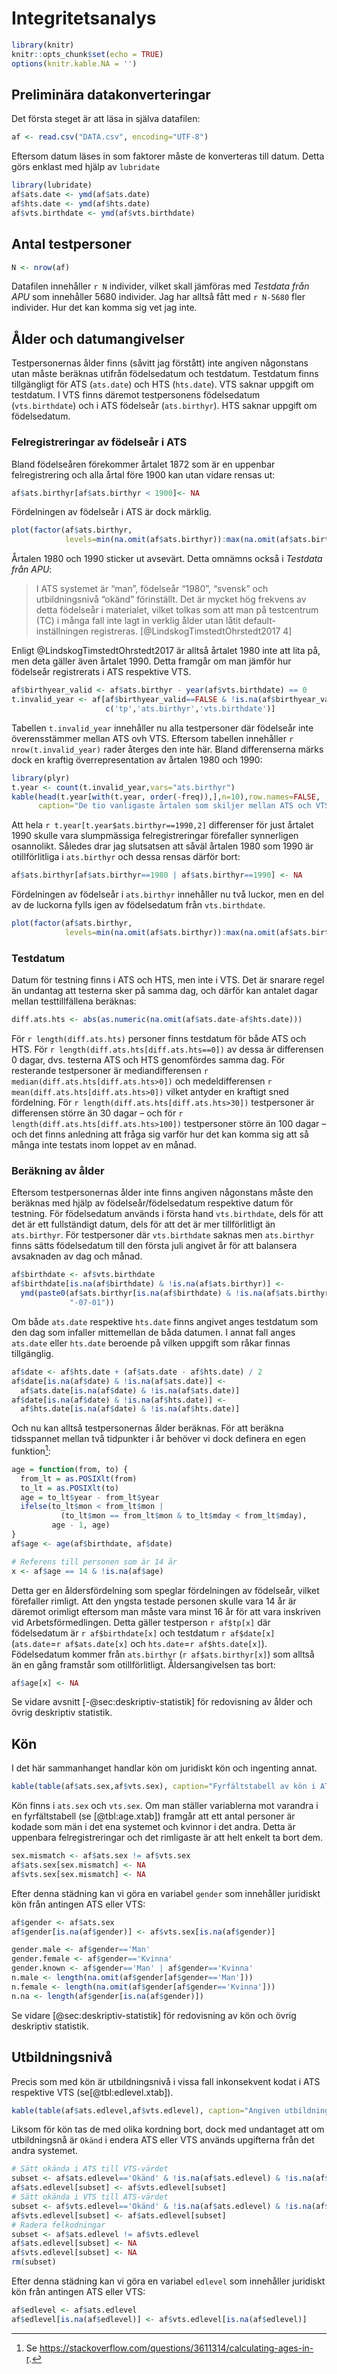 # Integritetsanalys

```r
library(knitr)
knitr::opts_chunk$set(echo = TRUE)
options(knitr.kable.NA = '')
```

## Preliminära datakonverteringar

Det första steget är att läsa in själva datafilen:

```r
af <- read.csv("DATA.csv", encoding="UTF-8")
```

Eftersom datum läses in som faktorer måste de konverteras till datum. Detta görs enklast med hjälp av `lubridate`

```r
library(lubridate)
af$ats.date <- ymd(af$ats.date)
af$hts.date <- ymd(af$hts.date)
af$vts.birthdate <- ymd(af$vts.birthdate)
```

## Antal testpersoner

```r
N <- nrow(af)
```

Datafilen innehåller `r N` individer, vilket skall jämföras med *Testdata från APU* som innehåller 5680 individer. Jag har alltså fått med `r N-5680` fler individer. Hur det kan komma sig vet jag inte.

## Ålder och datumangivelser

Testpersonernas ålder finns (såvitt jag förstått) inte angiven någonstans utan måste beräknas utifrån födelsedatum och testdatum. Testdatum finns tillgängligt för ATS (`ats.date`) och HTS (`hts.date`). VTS saknar uppgift om testdatum. I VTS finns däremot testpersonens födelsedatum (`vts.birthdate`) och i ATS födelseår (`ats.birthyr`). HTS saknar uppgift om födelsedatum.

### Felregistreringar av födelseår i ATS

Bland födelseåren förekommer årtalet 1872 som är en uppenbar felregistrering och alla årtal före 1900 kan utan vidare rensas ut:

```r
af$ats.birthyr[af$ats.birthyr < 1900]<- NA
```

Fördelningen av födelseår i ATS är dock märklig.

```r
plot(factor(af$ats.birthyr,
            levels=min(na.omit(af$ats.birthyr)):max(na.omit(af$ats.birthyr))))
```

Årtalen 1980 och 1990 sticker ut avsevärt. Detta omnämns också i *Testdata från APU*:

> I ATS systemet är "man", födelseår "1980", "svensk" och utbildningsnivå "okänd" förinställt. Det är mycket hög frekvens av detta födelseår i materialet, vilket tolkas som att man på testcentrum (TC) i många fall inte lagt in verklig ålder utan låtit default-inställningen registreras. [@LindskogTimstedtOhrstedt2017 4]

Enligt @LindskogTimstedtOhrstedt2017 är alltså årtalet 1980 inte att lita på, men deta gäller även årtalet 1990. Detta framgår om man jämför hur födelseår registrerats i ATS respektive VTS. 
```r
af$birthyear_valid <- af$ats.birthyr - year(af$vts.birthdate) == 0
t.invalid_year <- af[af$birthyear_valid==FALSE & !is.na(af$birthyear_valid),
                     c('tp','ats.birthyr','vts.birthdate')]
```

Tabellen `t.invalid_year` innehåller nu alla testpersoner där födelseår inte överensstämmer mellan ATS ovh VTS. Eftersom tabellen innehåller `r nrow(t.invalid_year)` rader återges den inte här. Bland differenserna märks dock en kraftig överrepresentation av årtalen 1980 och 1990:

```r
library(plyr)
t.year <- count(t.invalid_year,vars="ats.birthyr")
kable(head(t.year[with(t.year, order(-freq)),],n=10),row.names=FALSE,
      caption="De tio vanligaste årtalen som skiljer mellan ATS och VTS.")
```

Att hela `r t.year[t.year$ats.birthyr==1990,2]` differenser för just årtalet 1990 skulle vara slumpmässiga felregistreringar förefaller synnerligen osannolikt. Således drar jag slutsatsen att såväl årtalen 1980 som 1990 är otillförlitliga i `ats.birthyr` och dessa rensas därför bort:

```r
af$ats.birthyr[af$ats.birthyr==1980 | af$ats.birthyr==1990] <- NA
```

Fördelningen av födelseår i `ats.birthyr` innehåller nu två luckor, men en del av de luckorna fylls igen av födelsedatum från `vts.birthdate`.

```r
plot(factor(af$ats.birthyr,
            levels=min(na.omit(af$ats.birthyr)):max(na.omit(af$ats.birthyr))))
```

### Testdatum

Datum för testning finns i ATS och HTS, men inte i VTS. Det är snarare regel än undantag att testerna sker på samma dag, och därför kan antalet dagar mellan testtillfällena beräknas:

```r
diff.ats.hts <- abs(as.numeric(na.omit(af$ats.date-af$hts.date)))
```

För `r length(diff.ats.hts)` personer finns testdatum för både ATS och HTS. För `r length(diff.ats.hts[diff.ats.hts==0])` av dessa är differensen 0 dagar, dvs. testerna ATS och HTS genomfördes samma dag. För resterande testpersoner är mediandifferensen `r median(diff.ats.hts[diff.ats.hts>0])` och medeldifferensen `r mean(diff.ats.hts[diff.ats.hts>0])` vilket antyder en kraftigt sned fördelning. För `r length(diff.ats.hts[diff.ats.hts>30])` testpersoner är differensen större än 30 dagar -- och för `r length(diff.ats.hts[diff.ats.hts>100])` testpersoner större än 100 dagar -- och det finns anledning att fråga sig varför hur det kan komma sig att så många inte testats inom loppet av en månad.

### Beräkning av ålder

Eftersom testpersonernas ålder inte finns angiven någonstans måste den beräknas med hjälp av födelseår/födelsedatum respektive datum för testning. För födelsedatum används i första hand `vts.birthdate`, dels för att det är ett fullständigt datum, dels för att det är mer tillförlitligt än `ats.birthyr`. För testpersoner där `vts.birthdate` saknas men `ats.birthyr` finns sätts födelsedatum till den första juli angivet år för att balansera avsaknaden av dag och månad.

```r
af$birthdate <- af$vts.birthdate
af$birthdate[is.na(af$birthdate) & !is.na(af$ats.birthyr)] <-
  ymd(paste0(af$ats.birthyr[is.na(af$birthdate) & !is.na(af$ats.birthyr)],
             "-07-01"))
```

Om både `ats.date` respektive `hts.date` finns angivet anges testdatum som den dag som infaller mittemellan de båda datumen. I annat fall anges `ats.date` eller `hts.date` beroende på vilken uppgift som råkar finnas tillgänglig.

```r
af$date <- af$hts.date + (af$ats.date - af$hts.date) / 2
af$date[is.na(af$date) & !is.na(af$ats.date)] <- 
  af$ats.date[is.na(af$date) & !is.na(af$ats.date)]
af$date[is.na(af$date) & !is.na(af$hts.date)] <- 
  af$hts.date[is.na(af$date) & !is.na(af$hts.date)]
```

Och nu kan alltså testpersonernas ålder beräknas. För att beräkna tidsspannet mellan två tidpunkter i år behöver vi dock definera en egen funktion^[Se <https://stackoverflow.com/questions/3611314/calculating-ages-in-r>.]:

```r
age = function(from, to) {
  from_lt = as.POSIXlt(from)
  to_lt = as.POSIXlt(to)
  age = to_lt$year - from_lt$year
  ifelse(to_lt$mon < from_lt$mon |
           (to_lt$mon == from_lt$mon & to_lt$mday < from_lt$mday),
         age - 1, age)
}
af$age <- age(af$birthdate, af$date)
```

```r
# Referens till personen som är 14 år
x <- af$age == 14 & !is.na(af$age)
```


Detta ger en åldersfördelning som speglar fördelningen av födelseår, vilket förefaller rimligt. Att den yngsta testade personen skulle vara 14 år är däremot orimligt eftersom man måste vara minst 16 år för att vara inskriven vid Arbetsförmedlingen. Detta gäller testperson `r af$tp[x]` där födelsedatum är `r af$birthdate[x]` och testdatum `r af$date[x]` (`ats.date`=`r af$ats.date[x]` och `hts.date`=`r af$hts.date[x]`). Födelsedatum kommer från `ats.birthyr` (`r af$ats.birthyr[x]`) som alltså än en gång framstår som otillförlitligt. Åldersangivelsen tas bort:

```r
af$age[x] <- NA
```

Se vidare avsnitt [-@sec:deskriptiv-statistik] för redovisning av ålder och övrig deskriptiv statistik.

## Kön

I det här sammanhanget handlar kön om juridiskt kön och ingenting annat.

```r
kable(table(af$ats.sex,af$vts.sex), caption="Fyrfältstabell av kön i ATS respektive VTS. {#tbl:age.xtab}")
```

Kön finns i `ats.sex` och `vts.sex`. Om man ställer variablerna mot varandra i en fyrfältstabell (se [@tbl:age.xtab]) framgår att ett antal personer är kodade som män i det ena systemet och kvinnor i det andra. Detta är uppenbara felregistreringar och det rimligaste är att helt enkelt ta bort dem.

```r
sex.mismatch <- af$ats.sex != af$vts.sex
af$ats.sex[sex.mismatch] <- NA
af$vts.sex[sex.mismatch] <- NA
```

Efter denna städning kan vi göra en variabel `gender` som innehåller juridiskt kön från antingen ATS eller VTS:

```r
af$gender <- af$ats.sex
af$gender[is.na(af$gender)] <- af$vts.sex[is.na(af$gender)]
```

```r
gender.male <- af$gender=='Man'
gender.female <- af$gender=='Kvinna'
gender.known <- af$gender=='Man' | af$gender=='Kvinna'
n.male <- length(na.omit(af$gender[af$gender=='Man']))
n.female <- length(na.omit(af$gender[af$gender=='Kvinna']))
n.na <- length(af$gender[is.na(af$gender)])
```

Se vidare [@sec:deskriptiv-statistik] för redovisning av kön och övrig deskriptiv statistik.

## Utbildningsnivå

Precis som med kön är utbildningsnivå i vissa fall inkonsekvent kodat i ATS respektive VTS (se[@tbl:edlevel.xtab]).

```r
kable(table(af$ats.edlevel,af$vts.edlevel), caption="Angiven utbildningsnivå i ATS respektive VTS. {#tbl:edlevel.xtab}")
```

Liksom för kön tas de med olika kordning bort, dock med undantaget att om utbildningsnå är `Okänd` i endera ATS eller VTS används upgifterna från det andra systemet.

```r
# Sätt okända i ATS till VTS-värdet
subset <- af$ats.edlevel=='Okänd' & !is.na(af$ats.edlevel) & !is.na(af$vts.edlevel)
af$ats.edlevel[subset] <- af$vts.edlevel[subset]
# Sätt okända i VTS till ATS-värdet
subset <- af$vts.edlevel=='Okänd' & !is.na(af$ats.edlevel) & !is.na(af$vts.edlevel)
af$vts.edlevel[subset] <- af$ats.edlevel[subset]
# Radera felkodningar
subset <- af$ats.edlevel != af$vts.edlevel
af$ats.edlevel[subset] <- NA
af$vts.edlevel[subset] <- NA
rm(subset)
```

Efter denna städning kan vi göra en variabel `edlevel` som innehåller juridiskt kön från antingen ATS eller VTS:

```r
af$edlevel <- af$ats.edlevel
af$edlevel[is.na(af$edlevel)] <- af$vts.edlevel[is.na(af$edlevel)]
```

